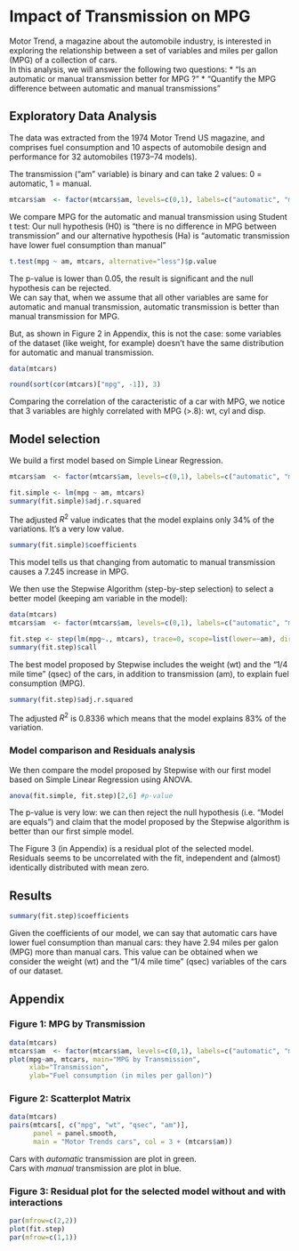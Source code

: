 Impact of Transmission on MPG
========================================================
Motor Trend, a magazine about the automobile industry, is interested in exploring the relationship between a set of variables and miles per gallon (MPG) of a collection of cars.  
In this analysis, we will answer the following two questions:
* "Is an automatic or manual transmission better for MPG ?"
* "Quantify the MPG difference between automatic and manual transmissions"

## Exploratory Data Analysis
The data was extracted from the 1974 Motor Trend US magazine, and comprises fuel consumption and 10 aspects of automobile design and performance for 32 automobiles (1973–74 models).

The transmission ("am" variable) is binary and can take 2 values: 0 = automatic, 1 = manual.
```r
mtcars$am  <- factor(mtcars$am, levels=c(0,1), labels=c("automatic", "manual"))
```

We compare MPG for the automatic and manual transmission using Student t test: Our null hypothesis (H0) is "there is no difference in MPG between transmission" and our alternative hypothesis (Ha) is "automatic transmission have lower fuel consumption than manual"
```r
t.test(mpg ~ am, mtcars, alternative="less")$p.value
```
The p-value is lower than 0.05, the result is significant and the null hypothesis can be rejected.  
We can say that, when we assume that all other variables are same for automatic and manual transmission, automatic transmission is better than manual transmission for MPG.  
  
But, as shown in Figure 2 in Appendix, this is not the case: some variables of the dataset (like weight, for example) doesn't have the same distribution for automatic and manual transmission.

```r
data(mtcars)
```
```r
round(sort(cor(mtcars)["mpg", -1]), 3)
```
Comparing the correlation of the caracteristic of a car with MPG, we notice that 3 variables are highly correlated with MPG (>.8): wt, cyl and disp.

## Model selection
We build a first model based on Simple Linear Regression.  
```r
mtcars$am  <- factor(mtcars$am, levels=c(0,1), labels=c("automatic", "manual"))
```
```r
fit.simple <- lm(mpg ~ am, mtcars)
summary(fit.simple)$adj.r.squared
```
The adjusted $R^2$ value indicates that the model explains only 34% of the variations. It's a very low value.
```r
summary(fit.simple)$coefficients
```
This model tells us that changing from automatic to manual transmission causes a 7.245 increase in MPG.

We then use the Stepwise Algorithm (step-by-step selection) to select a better model (keeping am variable in the model):
```r
data(mtcars)
mtcars$am  <- factor(mtcars$am, levels=c(0,1), labels=c("automatic", "manual"))
```
```r
fit.step <- step(lm(mpg~., mtcars), trace=0, scope=list(lower=~am), direction="both")
summary(fit.step)$call
```
The best model proposed by Stepwise includes the weight (wt) and the "1/4 mile time" (qsec) of the cars, in addition to transmission (am), to explain fuel consumption (MPG).  
```r
summary(fit.step)$adj.r.squared
```
The adjusted $R^2$ is 0.8336 which means that the model explains 83% of the variation.

### Model comparison and Residuals analysis
We then compare the model proposed by Stepwise with our first model based on Simple Linear Regression using ANOVA.
```r
anova(fit.simple, fit.step)[2,6] #p-value
```
The p-value is very low: we can then reject the null hypothesis (i.e. "Model are equals") and claim that the model proposed by the Stepwise algorithm is better than our first simple model.

The Figure 3 (in Appendix) is a residual plot of the selected model.  
Residuals seems to be uncorrelated with the fit, independent and (almost) identically distributed with mean zero.

## Results
```r
summary(fit.step)$coefficients
```
Given the coefficients of our model, we can say that automatic cars have lower fuel consumption than manual cars: they have 2.94 miles per galon (MPG) more than manual cars. This value can be obtained when we consider the weight (wt) and the "1/4 mile time" (qsec) variables of the cars of our dataset.
  
   
   
   
## Appendix
### Figure 1: MPG by Transmission
```r
data(mtcars)
mtcars$am  <- factor(mtcars$am, levels=c(0,1), labels=c("automatic", "manual"))
plot(mpg~am, mtcars, main="MPG by Transmission",
     xlab="Transmission", 
     ylab="Fuel consumption (in miles per gallon)")
```

### Figure 2: Scatterplot Matrix
```r
data(mtcars)
pairs(mtcars[, c("mpg", "wt", "qsec", "am")], 
      panel = panel.smooth, 
      main = "Motor Trends cars", col = 3 + (mtcars$am))
```
Cars with *automatic* transmission are plot in green.  
Cars with *manual* transmission are plot in blue. 

### Figure 3: Residual plot for the selected model without and with interactions
```r
par(mfrow=c(2,2))
plot(fit.step)
par(mfrow=c(1,1))
```
 